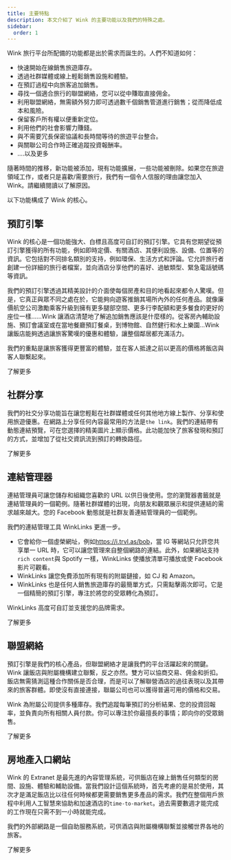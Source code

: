 ```yaml
---
title: 主要特點
description: 本文介紹了 Wink 的主要功能以及我們的特殊之處。
sidebar:
  order: 1
---
```


Wink 旅行平台所配備的功能都是出於需求而誕生的。人們不知道如何：

* 快速開始在線銷售旅遊庫存。
* 透過社群媒體或線上輕鬆銷售設施和體驗。
* 在預訂過程中向旅客追加銷售。
* 尋找一個適合旅行的聯盟網絡，您可以從中賺取直接佣金。
* 利用聯盟網絡，無需額外努力即可透過數千個銷售管道進行銷售；從而降低成本和風險。
* 保留客戶所有權以便重新定位。
* 利用他們的社會影響力賺錢。
* 與不需要冗長保密協議和長時間等待的旅遊平台整合。
* 與關聯公司合作時正確追蹤投資報酬率。
* ....以及更多

隨著時間的推移，新功能被添加，現有功能擴展，一些功能被刪除。如果您在旅遊領域工作，或者只是喜歡/需要旅行，我們有一個令人信服的理由讓您加入 Wink。請繼續閱讀以了解原因。

以下功能構成了 Wink 的核心。

## 預訂引擎

Wink 的核心是一個功能強大、白標且高度可自訂的預訂引擎。它具有您期望從預訂引擎獲得的所有功能，例如即時定價、有關酒店、其便利設施、設備、位置等的資訊。它包括對不同排名類別的支持，例如環保、生活方式和評論。它允許旅行者創建一份詳細的旅行者檔案，並向酒店分享他們的喜好、過敏類型、緊急電話號碼等資訊。

我們的預訂引擎透過其精美設計的介面使每個房產和目的地看起來都令人驚嘆。但是，它真正與眾不同之處在於，它能夠向遊客推銷其場所內外的任何產品。就像廉價航空公司激勵乘客升級到擁有更多腿部空間、更多行李配額和更多餐食的更好的座位一樣......Wink 讓酒店清楚地了解追加銷售應該是什麼樣的。從客房內輔助設施、預訂會議室或在當地餐廳預訂餐桌，到博物館、自然健行和水上樂園…Wink 讓飯店能夠透過讓旅客驚嘆的優惠和體驗，讓整個鄰居都充滿活力。

我們的重點是讓旅客獲得更豐富的體驗，並在客人抵達之前以更高的價格將飯店與客人聯繫起來。

<LinkButton href="/booking-engine/in-a-nutshell">
  了解更多
</LinkButton>


## 社群分享

我們的社交分享功能旨在讓您輕鬆在社群媒體或任何其他地方線上製作、分享和使用旅遊優惠。在網路上分享任何內容最常用的方法是`the link`。我們的連結帶有動態連結預覽，可在您選擇的精美圖片上顯示價格。此功能加快了旅客發現和預訂的方式，並增加了從社交資訊流到預訂的轉換路徑。

<LinkButton href="/studio/shareable-links">
  了解更多
</LinkButton>


## 連結管理器

連結管理員可讓您儲存和組織您喜歡的 URL 以供日後使用。您的瀏覽器書籤就是連結管理員的一個範例。隨著社群媒體的出現，向朋友和觀眾展示和提供連結的需求越來越大。您的 Facebook 動態就是社群友善連結管理員的一個範例。

我們的連結管理工具 WinkLinks 更進一步。

* 它會給你一個虛榮網址，例如<https://i.trvl.as/bob>，當 IG 等網站只允許您共享單一 URL 時，它可以讓您管理來自整個網路的連結。此外，如果網站支持`rich content`與 Spotify 一樣，WinkLinks 使播放清單可播放或使 Facebook 影片可觀看。
* WinkLinks 讓您免費添加所有現有的附屬鏈接，如 CJ 和 Amazon。
* WinkLinks 也是任何人銷售旅遊庫存的最簡單方式，只需點擊兩次即可。它是一個精簡的預訂引擎，專注於將您的受眾轉化為預訂。

WinkLinks 高度可自訂並支援您的品牌需求。

<LinkButton href="/link-manager/wink-links">
  了解更多
</LinkButton>


## 聯盟網絡

預訂引擎是我們的核心產品，但聯盟網絡才是讓我們的平台活躍起來的關鍵。 Wink 讓飯店與附屬機構建立聯繫，反之亦然。雙方可以協商交易、佣金和折扣。飯店無需猜測這種合作關係是否合理，而是可以了解聯營酒店的過往表現以及其帶來的旅客群體。即使沒有直接連接，聯屬公司也可以獲得普遍可用的價格和交易。

Wink 為附屬公司提供多種庫存。我們追蹤每筆預訂的分析結果、您的投資回報率，並負責向所有相關人員付款。你可以專注於你最擅長的事情；即向你的受眾銷售。

<LinkButton href="/studio/what-is-studio">
  了解更多
</LinkButton>


## 房地產入口網站

Wink 的 Extranet 是最先進的內容管理系統，可供飯店在線上銷售任何類型的房間、設施、體驗和輔助設備。當我們設計這個系統時，首先考慮的是易於使用，其次才是滿足飯店比以往任何時候都更需要銷售更多產品的需求。我們在整個用戶旅程中利用人工智慧來協助和加速酒店的`time-to-market`。過去需要數週才能完成的工作現在只需不到一小時就能完成。

我們的外部網路是一個自助服務系統，可供酒店與附屬機構聯繫並接觸世界各地的旅客。

<LinkButton href="/extranet/what-is-extranet">
  了解更多
</LinkButton>

